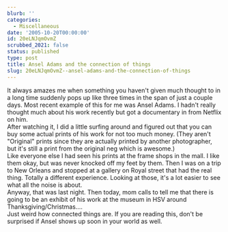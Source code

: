 ```yaml
---
blurb: ''
categories:
  - Miscellaneous
date: '2005-10-20T00:00:00'
id: 20eLNJqmOvmZ
scrubbed_2021: false
status: published
type: post
title: Ansel Adams and the connection of things
slug: 20eLNJqmOvmZ--ansel-adams-and-the-connection-of-things
---
```


It always amazes me when something you haven't given much thought
to in a long time suddenly pops up like three times in the span of
just a couple days. Most recent example of this for me was Ansel
Adams. I hadn't really thought much about his work recently but got
a documentary in from Netflix on him.  
After watching it, I did a little surfing around and figured out
that you can buy some actual prints of his work for not too much
money. (They aren't "Original" prints since they are actually
printed by another photographer, but it's still a print from the
original neg which is awesome.)  
Like everyone else I had seen his prints at the frame shops in the
mall. I like them okay, but was never knocked off my feet by them.
Then I was on a trip to New Orleans and stopped at a gallery on
Royal street that had the real thing. Totally a different
experience. Looking at those, it's a lot easier to see what all the
noise is about.  
Anyway, that was last night. Then today, mom calls to tell me that
there is going to be an exhibit of his work at the museum in HSV
around Thanksgiving/Christmas....  
Just weird how connected things are. If you are reading this, don't
be surprised if Ansel shows up soon in your world as well.
